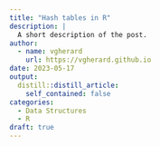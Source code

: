 ```yaml
---
title: "Hash tables in R"
description: |
  A short description of the post.
author:
  - name: vgherard
    url: https://vgherard.github.io
date: 2023-05-17
output:
  distill::distill_article:
    self_contained: false
categories: 
  - Data Structures
  - R
draft: true
---
```

